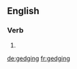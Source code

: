 ==English==

===Verb===
{{head|en|present participle}}

# {{present participle of|gedge|lang=en|nocat=1}}

[[de:gedging]]
[[fr:gedging]]